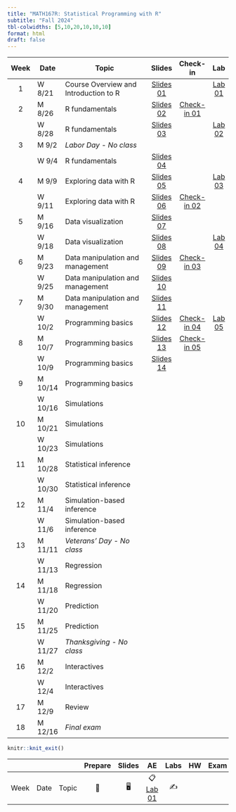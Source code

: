 ```yaml
---
title: "MATH167R: Statistical Programming with R"
subtitle: "Fall 2024"
tbl-colwidths: [5,10,20,10,10,10]
format: html
draft: false
---
```


::: column-screen-inset-right
| Week | Date   | Topic                                 | Slides | Check-in | Lab |
|:----:|--------|---------------------------------------|:------:|:--------:|:---:|
|  1   | W 8/21 | Course Overview and Introduction to R |    [Slides 01](slides/01_overview.html){.label .label-green}          |                                                               | [Lab 01](labs/01_lab.html){.label .label-red} |
|  2   | M 8/26 | R fundamentals                        | [Slides 02](slides/02_objects-classes.html){.label .label-green}        |  [Check-in 01](checkins/01_checkin.html){.label .label-purple}        |     |
|      | W 8/28 | R fundamentals                        | [Slides 03](slides/03_functions-vectors-matrices.html){.label .label-green}       |          |   [Lab 02](labs/02_lab.html){.label .label-red}   |
|  3   | M 9/2  | *Labor Day - No class*                       |        |          |     |
|      | W 9/4 | R fundamentals               |  [Slides 04](slides/04_lists-data-frames.html){.label .label-green}      |          |     |
|  4   | M 9/9 | Exploring data with R                 |   [Slides 05](slides/05_exploring-data.html){.label .label-green}        |        |   [Lab 03](labs/03_lab.html){.label .label-red}    |
|      | W 9/11 | Exploring data with R                    |   [Slides 06](slides/06_factors-groups.html){.label .label-green}      |  [Check-in 02](checkins/02_checkin.html){.label .label-purple} |                  |     |
|  5   | M 9/16 | Data visualization                    | [Slides 07](slides/07_visualizing-data.html){.label .label-green}        |          |     |
|      | W 9/18 | Data visualization                    |   [Slides 08](slides/08_advanced-visualization.html){.label .label-green}      |          |  [Lab 04](labs/04_lab.html){.label .label-red}   |
|  6   | M 9/23 | Data manipulation and management      | [Slides 09](slides/09_merging-data.html){.label .label-green}        | [Check-in 03](checkins/03_checkin.html){.label .label-purple}       |     |
|      | W 9/25 | Data manipulation and management      |  [Slides 10](slides/10_data-management.html){.label .label-green}       |          |     |
|  7   | M 9/30  | Data manipulation and management                      | [Slides 11](slides/11_spatial-data.html){.label .label-green}         |          |     |
|      | W 10/2  | Programming basics                    |  [Slides 12](slides/12_programming-basics.html){.label .label-green}        | [Check-in 04](checkins/04_checkin.html){.label .label-purple}         |   [Lab 05](labs/05_lab.html){.label .label-red}      |
|  8   | M 10/7 | Programming basics                    |  [Slides 13](slides/13_functions-loops.html){.label .label-green}       |   [Check-in 05](checkins/05_checkin.html){.label .label-purple}          |     |
|      | W 10/9 | Programming basics                    |   [Slides 14](slides/14_environment-scope.html){.label .label-green}       |          |     |
|  9   | M 10/14 | Programming basics                    |        |          |     |
|      | W 10/16 | Simulations                           |        |          |     |
|  10  | M 10/21 | Simulations                           |        |          |     |
|      | W 10/23 | Simulations                           |        |          |     |
|  11  | M 10/28  | Statistical inference                 |        |          |     |
|      | W 10/30 | Statistical inference                 |        |          |     |
|  12  | M 11/4 | Simulation-based inference                  |        |          |     |
|      | W 11/6 | Simulation-based inference            |        |          |     |
|  13  | M 11/11 | *Veterans' Day - No class*                           |        |          |     |
|      | W 11/13 | Regression                          |        |          |     |
|  14  | M 11/18 | Regression                           |        |          |     |
|      | W 11/20  | Prediction                         |        |          |     |
|  15  | M 11/25  | Prediction      |        |          |     |
|      | W 11/27  | *Thanksgiving - No class*     |        |          |     |
|  16  | M 12/2  | Interactives                  |        |          |     |
|      | W 12/4 | Interactives                   |        |          |     |
|  17  | M 12/9  | Review                   |        |          |     |
|   18   | M 12/16 | *Final exam*                   |        |          |     |
:::

```r
knitr::knit_exit()
```

|      |      |       | Prepare | Slides |                    AE                    | Labs | HW  | Exam | Project |
|--------|--------|--------|:------:|:------:|:------:|:------:|:------:|:------:|:------:|
| Week | Date | Topic |   📖    |   🖥️   | 📋 [Lab 01](hello){.label .label-purple} |  ✍️  |     |      |         |
